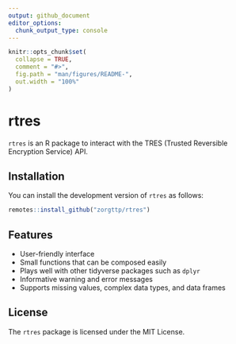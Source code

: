 ```yaml
---
output: github_document
editor_options: 
  chunk_output_type: console
---
```


<!-- README.md is generated from README.Rmd. Please edit that file -->

```r
knitr::opts_chunk$set(
  collapse = TRUE,
  comment = "#>",
  fig.path = "man/figures/README-",
  out.width = "100%"
)
```

# rtres

<!-- badges: start -->
<!-- badges: end -->

`rtres` is an R package to interact with the TRES (Trusted Reversible Encryption Service) API.


## Installation

You can install the development version of `rtres` as follows:

```r
remotes::install_github("zorgttp/rtres")
```


## Features

* User-friendly interface
* Small functions that can be composed easily
* Plays well with other tidyverse packages such as `dplyr`
* Informative warning and error messages
* Supports missing values, complex data types, and data frames


## License

The `rtres` package is licensed under the MIT License.
